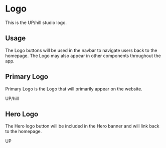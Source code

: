 
<Meta title="UPhill Design System | Inverted Logo" component={InvertedPrimaryLogo} />

# Logo

This is the UP/hill studio logo.

## Usage

The Logo buttons will be used in the navbar to navigate users back to the homepage. The Logo may also appear in other components throughout the app.

## Primary Logo

Primary Logo is the Logo that will primarily appear on the website.

<Preview withToolbar>
  <Story name="inverted-primary-logo">
    <InvertedPrimaryLogo>UP/hill</InvertedPrimaryLogo>
  </Story>
</Preview>

## Hero Logo

The Hero logo button will be included in the Hero banner and will link back to the homepage.

<Preview withToolbar>
  <Story name="hero-logo">
    <HeroLogo>UP</HeroLogo>
  </Story>
</Preview>

